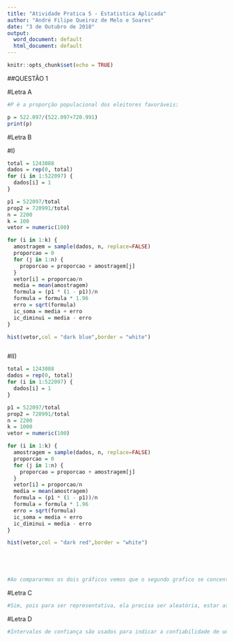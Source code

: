 ---
title: "Atividade Pratica 5 - Estatistica Aplicada"
author: "André Filipe Queiroz de Melo e Soares"
date: "3 de Outubro de 2018"
output:
  word_document: default
  html_document: default
---

```{r setup, include=FALSE}
knitr::opts_chunk$set(echo = TRUE)
```
##QUESTÃO 1



#Letra A

```{r}
#P é a proporção populacional dos eleitores favoráveis:

p = 522.097/(522.097+720.991)
print(p)

```

#Letra B


#I)
```{r}



total = 1243088
dados = rep(0, total)
for (i in 1:522097) {
  dados[i] = 1
}

p1 = 522097/total
prop2 = 720991/total
n = 2200
k = 100
vetor = numeric(100)

for (i in 1:k) {
  amostragem = sample(dados, n, replace=FALSE)
  proporcao = 0
  for (j in 1:n) {
    proporcao = proporcao + amostragem[j]
  }
  vetor[i] = proporcao/n
  media = mean(amostragem)
  formula = (p1 * (1 - p1))/n
  formula = formula * 1.96
  erro = sqrt(formula)
  ic_soma = media + erro
  ic_diminui = media - erro
}

hist(vetor,col = "dark blue",border = "white")



```



#II)
```{r}




total = 1243088
dados = rep(0, total)
for (i in 1:522097) {
  dados[i] = 1
}

p1 = 522097/total
prop2 = 720991/total
n = 2200
k = 1000
vetor = numeric(100)

for (i in 1:k) {
  amostragem = sample(dados, n, replace=FALSE)
  proporcao = 0
  for (j in 1:n) {
    proporcao = proporcao + amostragem[j]
  }
  vetor[i] = proporcao/n
  media = mean(amostragem)
  formula = (p1 * (1 - p1))/n
  formula = formula * 1.96
  erro = sqrt(formula)
  ic_soma = media + erro
  ic_diminui = media - erro
}

hist(vetor,col = "dark red",border = "white")





#Ao compararmos os dois gráficos vemos que o segundo grafico se concentra mais no valor da proporção populacional, devido ao centro que onde é mais "alto" porque ali se encontram a maior parte dos resultados, de forma que neste teste vemos aqui o quanto os resultados são convergentes nesse entorno.


```



#Letra C
```{r}
#Sim, pois para ser representativa, ela precisa ser aleatória, estar associada a um determinado nível de confiança e a uma margem de erro e que  partir de um cálculo que será consideado a margem de erro (a variação possível em torno do resultado) e o nível de confiança
```




#Letra D
```{r}
#Intervalos de confiança são usados para indicar a confiabilidade de uma estimativa. Por exemplo,se tivermos um IC que pode ser usado para descrever o quanto os resultados de uma pesquisa são confiáveis. Sendo todas as estimativas iguais, uma pesquisa que resulte num IC pequeno é mais confiável do que uma que resulte num IC maior. Se por acaso, Aumentar o tamanho (amplitude) do intervalo de confiança, significa reduzir a precisão da estimativa por intervalo. Para aumentar a precisão da estimativa temos que reduzir o tamanho (amplitude) do intervalo. Assim, a amplitude do intervalo está associada a incerteza que temos a respeito do parâmetro.

```
